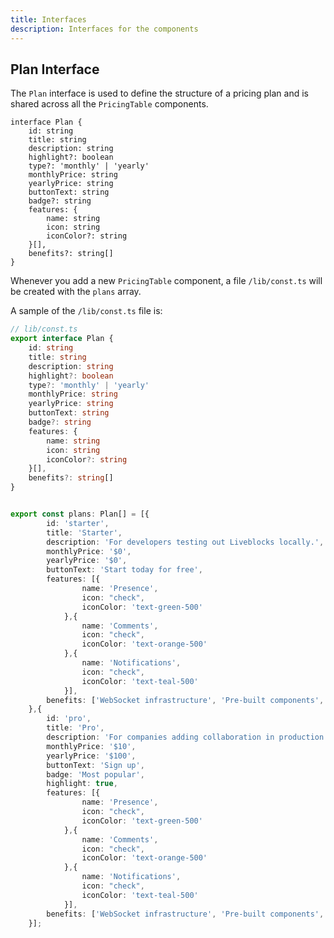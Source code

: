 ```yaml
---
title: Interfaces
description: Interfaces for the components
---
```


## Plan Interface

The `Plan` interface is used to define the structure of a pricing plan and is shared across all the `PricingTable` components.

```tsx
interface Plan {
    id: string
    title: string
    description: string
    highlight?: boolean
    type?: 'monthly' | 'yearly'
    monthlyPrice: string
    yearlyPrice: string
    buttonText: string
    badge?: string
    features: {
        name: string
        icon: string
        iconColor?: string
    }[],
    benefits?: string[]
}
```

Whenever you add a new `PricingTable` component, a file `/lib/const.ts` will be created with the `plans` array.

A sample of the `/lib/const.ts` file is:

```ts
// lib/const.ts
export interface Plan {
    id: string
    title: string
    description: string
    highlight?: boolean
    type?: 'monthly' | 'yearly'
    monthlyPrice: string
    yearlyPrice: string
    buttonText: string
    badge?: string
    features: {
        name: string
        icon: string
        iconColor?: string
    }[],
    benefits?: string[]
}


export const plans: Plan[] = [{
        id: 'starter',
        title: 'Starter',
        description: 'For developers testing out Liveblocks locally.',
        monthlyPrice: '$0',
        yearlyPrice: '$0',
        buttonText: 'Start today for free',
        features: [{
                name: 'Presence',
                icon: "check",
                iconColor: 'text-green-500'
            },{
                name: 'Comments',
                icon: "check",
                iconColor: 'text-orange-500'
            },{
                name: 'Notifications',
                icon: "check",
                iconColor: 'text-teal-500'
            }],
        benefits: ['WebSocket infrastructure', 'Pre-built components', 'Community support']
    },{
        id: 'pro',
        title: 'Pro',
        description: 'For companies adding collaboration in production.',
        monthlyPrice: '$10',
        yearlyPrice: '$100',
        buttonText: 'Sign up',
        badge: 'Most popular',
        highlight: true,
        features: [{
                name: 'Presence',
                icon: "check",
                iconColor: 'text-green-500'
            },{
                name: 'Comments',
                icon: "check",
                iconColor: 'text-orange-500'
            },{
                name: 'Notifications',
                icon: "check",
                iconColor: 'text-teal-500'
            }],
        benefits: ['WebSocket infrastructure', 'Pre-built components', 'Email support']
    }];

```
